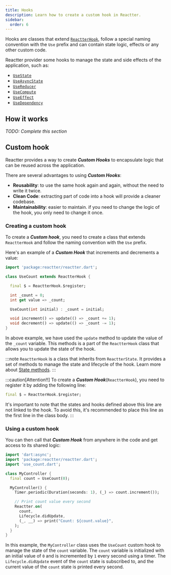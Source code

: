 ```yaml
---
title: Hooks
description: Learn how to create a custom hook in Reactter.
sidebar:
  order: 6
---
```


Hooks are classes that extend <HT>[`ReactterHook`](https://pub.dev/documentation/reactter/latest/reactter/ReactterHook-class.html)</HT>, follow a special naming convention with the <HT>`Use`</HT> prefix and can contain state logic, effects or any other custom code.

Reactter provider some hooks to manage the state and side effects of the application, such as:

- <HT>[`UseState`](/reactter/hooks/use_state)</HT>
- <HT>[`UseAsyncState`](/reactter/hooks/use_async_state)</HT>
- <HT>[`UseReducer`](/reactter/hooks/use_reducer)</HT>
- <HT>[`UseCompute`](/reactter/hooks/use_compute)</HT>
- <HT>[`UseEffect`](/reactter/hooks/use_effect)</HT>
- <HT>[`UseDependency`](/reactter/hooks/use_instance)</HT>

## How it works

_TODO: Complete this section_

## Custom hook

Reactter provides a way to create _**Custom Hooks**_ to encapsulate logic that can be reused across the application.

There are several advantages to using _**Custom Hooks**_:

- **Reusability**: to use the same hook again and again, without the need to write it twice.
- **Clean Code**: extracting part of code into a hook will provide a cleaner codebase.
- **Maintainability**: easier to maintain. if you need to change the logic of the hook, you only need to change it once.


### Creating a custom hook

To create a _**Custom hook**_, you need to create a class that extends <HT>`ReactterHook`</HT> and follow the naming convention with the <HT>`Use`</HT> prefix.

Here's an example of a _**Custom Hook**_ that increments and decrements a value:

```dart title="use_count.dart" "ReactterHook" "ReactterHook.$register" {"* This line is REQUIRED!!":4-5} "update" "_count"
import 'package:reactter/reactter.dart';

class UseCount extends ReactterHook {

  final $ = ReactterHook.$register;

  int _count = 0;
  int get value => _count;

  UseCount(int initial) : _count = initial;

  void increment() => update(() => _count += 1);
  void decrement() => update(() => _count -= 1);
}
```

In above example, we have used the <HM>`update`</HM> method to update the value of the `_count` variable.
This methods is a part of the <HT>`ReactterHook`</HT> class that allows you to update the state of the hook.

:::note
<HT>`ReactterHook`</HT> is a class that inherits from <HT>`ReactterState`</HT>.
It provides a set of methods to manage the state and lifecycle of the hook.
Learn more about [State methods](/reactter/core_concepts/state_management/#state-methods).
:::

:::caution[Attention!!]
To create a _**Custom Hook**_(<HT>`ReactterHook`</HT>), you need to register it by adding the following line:

```dart showLineNumbers=false
final $ = ReactterHook.$register;
```

It's important to note that the states and hooks defined above this line are not linked to the hook.
To avoid this, it's recommended to place this line as the first line in the class body.
:::

### Using a custom hook

You can then call that _**Custom Hook**_ from anywhere in the code and get access to its shared logic:

```dart title="my_controller.dart" "Reactter.on" "Lifecycle.didUpdate" "UseCount" /count(?! )(?!.dart)/ "count.value" "count.increment"
import 'dart:async';
import 'package:reactter/reactter.dart';
import 'use_count.dart';

class MyController {
  final count = UseCount(0);

  MyController() {
    Timer.periodic(Duration(seconds: 1), (_) => count.increment());

    // Print count value every second
    Reactter.on(
      count,
      Lifecycle.didUpdate,
      (_, __) => print("Count: ${count.value}",
    );
  }
}
```

In this example, the <HT>`MyController`</HT> class uses the <HT>`UseCount`</HT> custom hook to manage the state of the `count` variable.
The `count` variable is initialized with an initial value of <HN>`0`</HN> and is incremented by <HN>`1`</HN> every second using a timer.
The <HE>`Lifecycle.didUpdate`</HE> event of the `count` state is subscribed to, and the current value of the `count` state is printed every second.
